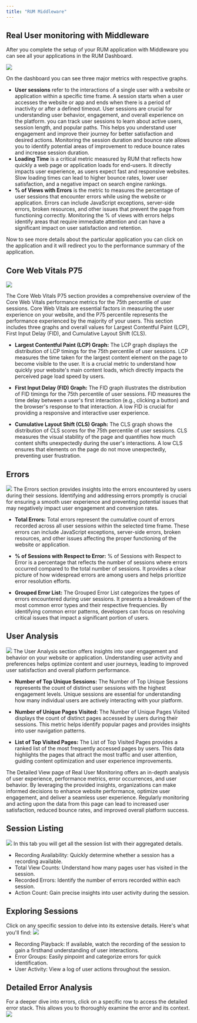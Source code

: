 ```yaml
---
title: "RUM Middleware"
---
```

Real User monitoring with Middleware
------------------------------------
After you complete the setup of your RUM application with Middleware you can see all your applications in the RUM Dashboard.

<img src="/images/rum/01.png" />

On the dashboard you can see three major metrics with respective graphs.

* **User sessions** refer to the interactions of a single user with a website or application within a specific time frame. A session starts when a user accesses the website or app and ends when there is a period of inactivity or after a defined timeout. User sessions are crucial for understanding user behavior, engagement, and overall experience on the platform. you can track user sessions to learn about active users, session length, and popular paths. This helps you understand user engagement and improve their journey for better satisfaction and desired actions. Monitoring the session duration and bounce rate allows you to identify potential areas of improvement to reduce bounce rates and increase session duration.
* **Loading Time** is a critical metric measured by RUM that reflects how quickly a web page or application loads for end-users. It directly impacts user experience, as users expect fast and responsive websites. Slow loading times can lead to higher bounce rates, lower user satisfaction, and a negative impact on search engine rankings.
* **% of Views with Errors** is the metric to measures the percentage of user sessions that encounter errors while using the website or application. Errors can include JavaScript exceptions, server-side errors, broken resources, and other issues that prevent the page from functioning correctly. Monitoring the % of views with errors helps identify areas that require immediate attention and can have a significant impact on user satisfaction and retention. 

Now to see more details about the particular application you can click on the application and it will redirect you to the performance summary of the application.

Core Web Vitals P75 
-------------------
<img src="/images/rum/02.png" />

The Core Web Vitals P75 section provides a comprehensive overview of the Core Web Vitals performance metrics for the 75th percentile of user sessions. Core Web Vitals are essential factors in measuring the user experience on your website, and the P75 percentile represents the performance experienced by the majority of your users. This section includes three graphs and overall values for Largest Contentful Paint (LCP), First Input Delay (FID), and Cumulative Layout Shift (CLS).

* **Largest Contentful Paint (LCP) Graph:**
The LCP graph displays the distribution of LCP timings for the 75th percentile of user sessions. LCP measures the time taken for the largest content element on the page to become visible to the user. It is a crucial metric to understand how quickly your website's main content loads, which directly impacts the perceived page load speed by users.

* **First Input Delay (FID) Graph:**
The FID graph illustrates the distribution of FID timings for the 75th percentile of user sessions. FID measures the time delay between a user's first interaction (e.g., clicking a button) and the browser's response to that interaction. A low FID is crucial for providing a responsive and interactive user experience.

* **Cumulative Layout Shift (CLS) Graph:**
The CLS graph shows the distribution of CLS scores for the 75th percentile of user sessions. CLS measures the visual stability of the page and quantifies how much content shifts unexpectedly during the user's interactions. A low CLS ensures that elements on the page do not move unexpectedly, preventing user frustration.

Errors
------
<img src="/images/rum/03.png" />
The Errors section provides insights into the errors encountered by users during their sessions. Identifying and addressing errors promptly is crucial for ensuring a smooth user experience and preventing potential issues that may negatively impact user engagement and conversion rates.

* **Total Errors:** Total errors represent the cumulative count of errors recorded across all user sessions within the selected time frame. These errors can include JavaScript exceptions, server-side errors, broken resources, and other issues affecting the proper functioning of the website or application.

* **% of Sessions with Respect to Error:** % of Sessions with Respect to Error is a percentage that reflects the number of sessions where errors occurred compared to the total number of sessions. It provides a clear picture of how widespread errors are among users and helps prioritize error resolution efforts.

* **Grouped Error List:** The Grouped Error List categorizes the types of errors encountered during user sessions. It presents a breakdown of the most common error types and their respective frequencies. By identifying common error patterns, developers can focus on resolving critical issues that impact a significant portion of users.

User Analysis
-------------
<img src="/images/rum/04.png" />
The User Analysis section offers insights into user engagement and behavior on your website or application. Understanding user activity and preferences helps optimize content and user journeys, leading to improved user satisfaction and overall platform performance.

* **Number of Top Unique Sessions:** The Number of Top Unique Sessions represents the count of distinct user sessions with the highest engagement levels. Unique sessions are essential for understanding how many individual users are actively interacting with your platform.

* **Number of Unique Pages Visited:** The Number of Unique Pages Visited displays the count of distinct pages accessed by users during their sessions. This metric helps identify popular pages and provides insights into user navigation patterns.

* **List of Top Visited Pages:** The List of Top Visited Pages provides a ranked list of the most frequently accessed pages by users. This data highlights the pages that attract the most traffic and user attention, guiding content optimization and user experience improvements.

The Detailed View page of Real User Monitoring offers an in-depth analysis of user experience, performance metrics, error occurrences, and user behavior. By leveraging the provided insights, organizations can make informed decisions to enhance website performance, optimize user engagement, and deliver a seamless user experience. Regularly monitoring and acting upon the data from this page can lead to increased user satisfaction, reduced bounce rates, and improved overall platform success.

Session Listing
---------------
<img src="/images/rum/05.png" />
In this tab you will get all the session list with their aggregated details.

* Recording Availability: Quickly determine whether a session has a recording available.
* Total View Counts: Understand how many pages user has visited in the session.
* Recorded Errors: Identify the number of errors recorded within each session.
* Action Count: Gain precise insights into user activity during the session.

Exploring Sessions
------------------
Click on any specific session to delve into its extensive details. Here's what you'll find:
<img src="/images/rum/06.png" />

* Recording Playback: If available, watch the recording of the session to gain a firsthand understanding of user interactions.
* Error Groups: Easily pinpoint and categorize errors for quick identification.
* User Activity: View a log of user actions throughout the session.

Detailed Error Analysis
-----------------------
For a deeper dive into errors, click on a specific row to access the detailed error stack. This allows you to thoroughly examine the error and its context.
<img src="/images/rum/07.png" />

